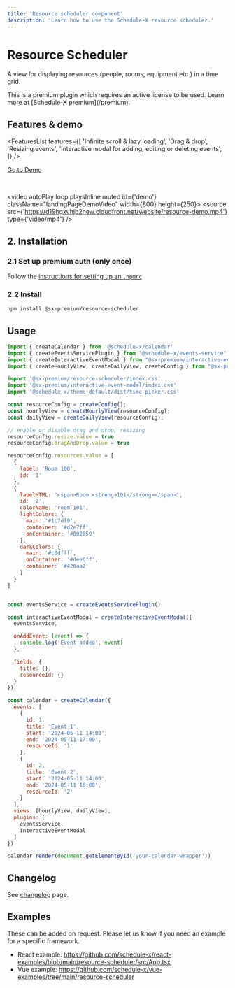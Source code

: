 ```yaml
---
title: 'Resource scheduler component'
description: 'Learn how to use the Schedule-X resource scheduler.'
---
```


# Resource Scheduler

A view for displaying resources (people, rooms, equipment etc.) in a time grid.


<Callout type="info">
  This is a premium plugin which requires an active license to be used. Learn more at [Schedule-X premium](/premium).
</Callout>

## Features & demo

<FeaturesList features={[
  'Infinite scroll & lazy loading',
  'Drag & drop',
  'Resizing events',
  'Interactive modal for adding, editing or deleting events',
]} />

[Go to Demo](/demos/resource-scheduler)

<br />

<video autoPlay loop playsInline muted id={'demo'} className="landingPageDemoVideo" width={800} height={250}>
  <source src={'https://d19hgxvhjb2new.cloudfront.net/website/resource-demo.mp4'} type={'video/mp4'} />
</video>

## 2. Installation

### 2.1 Set up premium auth (only once)

Follow the [instructions for setting up an `.npmrc`](/docs/calendar/installing-premium)


### 2.2 Install


```bash copy
npm install @sx-premium/resource-scheduler
```

## Usage

```js
import { createCalendar } from '@schedule-x/calendar'
import { createEventsServicePlugin } from "@schedule-x/events-service";
import { createInteractiveEventModal } from "@sx-premium/interactive-event-modal";
import { createHourlyView, createDailyView, createConfig } from "@sx-premium/resource-scheduler";

import '@sx-premium/resource-scheduler/index.css'
import '@sx-premium/interactive-event-modal/index.css'
import '@schedule-x/theme-default/dist/time-picker.css'

const resourceConfig = createConfig();
const hourlyView = createHourlyView(resourceConfig);
const dailyView = createDailyView(resourceConfig);

// enable or disable drag and drop, resizing
resourceConfig.resize.value = true
resourceConfig.dragAndDrop.value = true

resourceConfig.resources.value = [
  {
    label: 'Room 100',
    id: '1'
  },
  {
    labelHTML: '<span>Room <strong>101</strong></span>',
    id: '2',
    colorName: 'room-101',
    lightColors: {
      main: '#1c7df9',
      container: '#d2e7ff',
      onContainer: '#002859'
    },
    darkColors: {
      main: '#c0dfff',
      onContainer: '#dee6ff',
      container: '#426aa2'
    }
  }
]


const eventsService = createEventsServicePlugin()

const interactiveEventModal = createInteractiveEventModal({
  eventsService,

  onAddEvent: (event) => {
    console.log('Event added', event)
  },

  fields: {
    title: {},
    resourceId: {}
  }
})

const calendar = createCalendar({
  events: [
    {
      id: 1,
      title: 'Event 1',
      start: '2024-05-11 14:00',
      end: '2024-05-11 17:00',
      resourceId: '1'
    },
    {
      id: 2,
      title: 'Event 2',
      start: '2024-05-11 14:00',
      end: '2024-05-11 16:00',
      resourceId: '2'
    }
  ],
  views: [hourlyView, dailyView],
  plugins: [
    eventsService,
    interactiveEventModal
  ]
})

calendar.render(document.getElementById('your-calendar-wrapper'))

```

## Changelog

See [changelog](/premium-changelog) page.

## Examples

These can be added on request. Please let us know if you need an example for a specific framework.

* React example: https://github.com/schedule-x/react-examples/blob/main/resource-scheduler/src/App.tsx
* Vue example: https://github.com/schedule-x/vue-examples/tree/main/resource-scheduler
